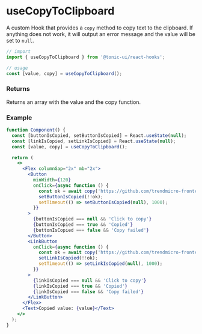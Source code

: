 # useCopyToClipboard

A custom Hook that provides a `copy` method to copy text to the clipboard. If anything does not work, it will output an error message and the value will be set to `null`.

```js
// import
import { useCopyToClipboard } from '@tonic-ui/react-hooks';

// usage
const [value, copy] = useCopyToClipboard();
```

### Returns

Returns an array with the value and the copy function.

### Example

```jsx
function Component() {
  const [buttonIsCopied, setButtonIsCopied] = React.useState(null);
  const [linkIsCopied, setLinkIsCopied] = React.useState(null);
  const [value, copy] = useCopyToClipboard();

  return (
    <>
      <Flex columnGap="2x" mb="2x">
        <Button
          minWidth={120}
          onClick={async function () {
            const ok = await copy('https://github.com/trendmicro-frontend/tonic-ui')
            setButtonIsCopied(!!ok);
            setTimeout(() => setButtonIsCopied(null), 1000);
          }}
        >
          {buttonIsCopied === null && 'Click to copy'}
          {buttonIsCopied === true && 'Copied'}
          {buttonIsCopied === false && 'Copy failed'}
        </Button>
        <LinkButton
          onClick={async function () {
            const ok = await copy('https://github.com/trendmicro-frontend/tonic-ui')
            setLinkIsCopied(!!ok);
            setTimeout(() => setLinkIsCopied(null), 1000);
          }}
        >
          {linkIsCopied === null && 'Click to copy'}
          {linkIsCopied === true && 'Copied'}
          {linkIsCopied === false && 'Copy failed'}
        </LinkButton>
      </Flex>
      <Text>Copied value: {value}</Text>
    </>
  );
}
```
